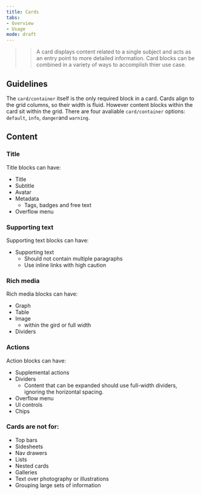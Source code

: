 ```yaml
---
title: Cards
tabs: 
- Overview
- Usage
mode: draft
---
```


>> A card displays content related to a single subject and acts as an entry point to more detailed information. Card blocks can be combined in a variety of ways to accomplish thier use case. 


## Guidelines

The `card/container` itself is the only required block in a card. Cards align to the grid columns, so their width is fluid.
However content blocks within the card sit within the grid. There are four avaliable `card/container` options: `default`, `info`, `danger`and `warning`.


## Content


### Title

Title blocks can have: 
* Title
* Subtitle
* Avatar
* Metadata
  * Tags, badges and free text
* Overflow menu


### Supporting text

Supporting text blocks can have: 
* Supporting text
  * Should not contain multiple paragraphs
  * Use inline links with high caution


### Rich media

Rich media blocks can have: 
* Graph
* Table
* Image
  * within the gird or full width
* Dividers


### Actions

Action blocks can have: 
* Supplemental actions
* Dividers
  * Content that can be expanded should use full-width dividers, ignoring the horizontal spacing.
* Overflow menu
* UI controls
* Chips


### Cards are not for: 
* Top bars
* Sidesheets
* Nav drawers
* Lists
* Nested cards
* Galleries
* Text over photography or illustrations 
* Grouping large sets of information 
